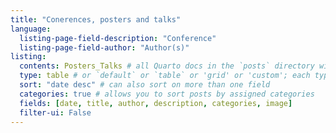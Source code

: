 ```yaml
---
title: "Conerences, posters and talks"
language:
  listing-page-field-description: "Conference"
  listing-page-field-author: "Author(s)"
listing: 
  contents: Posters_Talks # all Quarto docs in the `posts` directory will be included on your listing page. use this if only want to include .qmd files: posts/**/*.qmd
  type: table # or `default` or `table` or 'grid' or 'custom'; each type has its own set of yaml options to include
  sort: "date desc" # can also sort on more than one field
  categories: true # allows you to sort posts by assigned categories 
  fields: [date, title, author, description, categories, image]
  filter-ui: False
---
```

